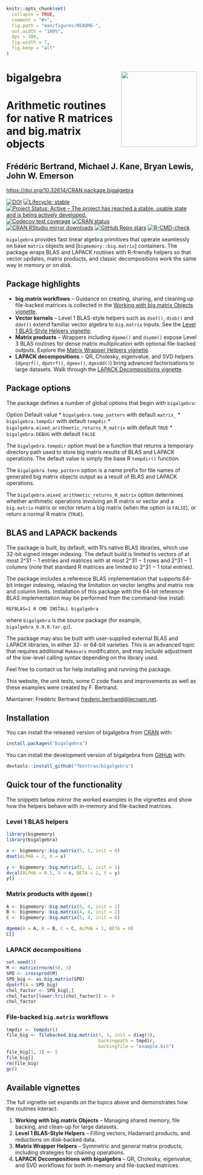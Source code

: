<!-- README.md is generated from README.Rmd. Please edit that file -->

```r
knitr::opts_chunk$set(
  collapse = TRUE,
  comment = "#>",
  fig.path = "man/figures/README-",
  out.width = "100%",
  dpi = 300,
  fig.width = 7,
  fig.keep = "all"
)
```

# bigalgebra <img src="man/figures/logo.png" align="right" width="200"/>

# Arithmetic routines for native R matrices and big.matrix objects
## Frédéric Bertrand, Michael J. Kane, Bryan Lewis, John W. Emerson

<https://doi.org/10.32614/CRAN.package.bigalgebra>

<!-- badges: start -->
[![DOI](https://img.shields.io/badge/doi-10.32614/CRAN.package.bigalgebra-blue.svg)](https://doi.org/10.32614/CRAN.package.bigalgebra)
[![Lifecycle: stable](https://img.shields.io/badge/lifecycle-stable-green.svg)](https://lifecycle.r-lib.org/articles/stages.html)
[![Project Status: Active – The project has reached a stable, usable state and is being actively developed.](https://www.repostatus.org/badges/latest/active.svg)](https://www.repostatus.org/#active)
[![Codecov test coverage](https://codecov.io/gh/fbertran/bigalgebra/branch/master/graph/badge.svg)](https://app.codecov.io/gh/fbertran/bigalgebra?branch=master)
[![CRAN status](https://www.r-pkg.org/badges/version/bigalgebra)](https://cran.r-project.org/package=bigalgebra)
[![CRAN RStudio mirror downloads](https://cranlogs.r-pkg.org/badges/bigalgebra)](https://cran.r-project.org/package=bigalgebra)
[![GitHub Repo stars](https://img.shields.io/github/stars/fbertran/bigalgebra?style=social)](https://github.com/fbertran/bigalgebra)
[![R-CMD-check](https://github.com/fbertran/bigPCAcpp/actions/workflows/R-CMD-check.yaml/badge.svg)](https://github.com/fbertran/bigPCAcpp/actions/workflows/R-CMD-check.yaml)
<!-- badges: end -->

`bigalgebra` provides fast linear algebra primitives that operate seamlessly on
base `matrix` objects and [`bigmemory::big.matrix`] containers. The package
wraps BLAS and LAPACK routines with R-friendly helpers so that vector updates,
matrix products, and classic decompositions work the same way in memory or on
disk.

## Package highlights

* **big.matrix workflows** – Guidance on creating, sharing, and cleaning up
  file-backed matrices is collected in the
  [Working with big.matrix Objects vignette](https://fbertran.github.io/bigalgebra/articles/big-matrix-workflows.html).
* **Vector kernels** – Level 1 BLAS-style helpers such as `dset()`, `dsub()` and
  `ddot()` extend familiar vector algebra to `big.matrix` inputs. See the
  [Level 1 BLAS-Style Helpers vignette](https://fbertran.github.io/bigalgebra/articles/level-1-blas-style-helpers.html).
* **Matrix products** – Wrappers including `dgemm()` and `dsymm()` expose Level 3
  BLAS routines for dense matrix multiplication with optional file-backed
  outputs. Explore the
  [Matrix Wrapper Helpers vignette](https://fbertran.github.io/bigalgebra/articles/matrix-wrapper-helpers.html).
* **LAPACK decompositions** – QR, Cholesky, eigenvalue, and SVD helpers (`dgeqrf()`,
  `dpotrf()`, `dgeev()`, `dgesdd()`) bring advanced factorisations to large
  datasets. Walk through the
  [LAPACK Decompositions vignette](https://fbertran.github.io/bigalgebra/articles/lapack-decompositions.html).

## Package options

The package defines a number of global options that begin with `bigalgebra`:

Option  Default value
* `bigalgebra.temp_pattern` with default `matrix_`
* `bigalgebra.tempdir` with default `tempdir`
* `bigalgebra.mixed_arithmetic_returns_R_matrix` with default `TRUE`
* `bigalgebra.DEBUG` with default `FALSE`

The `bigalgebra.tempdir` option must be a function that returns a temporary
directory path used to store big matrix results of BLAS and LAPACK operations.
The default value is simply the base R `tempdir()` function.

The `bigalgebra.temp_pattern` option is a name prefix for file names of generated
big matrix objects output as a result of BLAS and LAPACK operations.

The `bigalgebra.mixed_arithmetic_returns_R_matrix` option determines whether
arithmetic operations involving an R matrix or vector and a `big.matrix`
matrix or vector return a big matrix (when the option is `FALSE`), or return a
normal R matrix (`TRUE`).

## BLAS and LAPACK backends

The package is built, by default, with R's native BLAS libraries, which use
32-bit signed integer indexing. The default build is limited to vectors of at
most 2^31 − 1 entries and matrices with at most 2^31 − 1 rows and 2^31 − 1
columns (note that standard R matrices are limited to 2^31 − 1 total entries).

The package includes a reference BLAS implementation that supports 64-bit
integer indexing, relaxing the limitation on vector lengths and matrix row and
column limits. Installation of this package with the 64-bit reference BLAS
implementation may be performed from the command-line install:

`REFBLAS=1 R CMD INSTALL bigalgebra`

where `bigalgebra` is the source package (for example, `bigalgebra_0.9.0.tar.gz`).

The package may also be built with user-supplied external BLAS and LAPACK
libraries, in either 32- or 64-bit varieties. This is an advanced topic that
requires additional `Makevars` modification, and may include adjustment of the
low-level calling syntax depending on the library used.

Feel free to contact us for help installing and running the package.

This website, the unit tests, some C code fixes and improvements as well as
these examples were created by F. Bertrand.

Maintainer: Frédéric Bertrand <frederic.bertrand@lecnam.net>.

## Installation

You can install the released version of bigalgebra from [CRAN](https://CRAN.R-project.org) with:

```r
install.packages("bigalgebra")
```

You can install the development version of bigalgebra from [GitHub](https://github.com) with:

```r
devtools::install_github("fbertran/bigalgebra")
```

## Quick tour of the functionality

The snippets below mirror the worked examples in the vignettes and show how the
helpers behave with in-memory and file-backed matrices.

### Level 1 BLAS helpers

```r
library(bigmemory)
library(bigalgebra)

x <- bigmemory::big.matrix(5, 1, init = 0)
dset(ALPHA = 3, X = x)

y <- bigmemory::big.matrix(5, 1, init = 1)
dvcal(ALPHA = 0.5, X = x, BETA = 2, Y = y)
y[]
```

### Matrix products with `dgemm()`

```r
A <- bigmemory::big.matrix(5, 4, init = 1)
B <- bigmemory::big.matrix(4, 4, init = 2)
C <- bigmemory::big.matrix(5, 4, init = 0)

dgemm(A = A, B = B, C = C, ALPHA = 1, BETA = 0)
C[]
```

### LAPACK decompositions

```r
set.seed(1)
M <- matrix(rnorm(9), 3)
SPD <- crossprod(M)
SPD_big <- as.big.matrix(SPD)
dpotrf(A = SPD_big)
chol_factor <- SPD_big[,]
chol_factor[lower.tri(chol_factor)] <- 0
chol_factor
```

### File-backed `big.matrix` workflows

```r
tmpdir <- tempdir()
file_big <- filebacked.big.matrix(3, 3, init = diag(3),
                                  backingpath = tmpdir,
                                  backingfile = "example.bin")
file_big[1, 3] <- 5
file_big[]
rm(file_big)
gc()
```

## Available vignettes

The full vignette set expands on the topics above and demonstrates how the
routines interact:

1. **Working with big.matrix Objects** – Managing shared memory, file backing,
   and clean-up for large datasets.
2. **Level 1 BLAS-Style Helpers** – Filling vectors, Hadamard products, and
   reductions on disk-backed data.
3. **Matrix Wrapper Helpers** – Symmetric and general matrix products, including
   strategies for chaining operations.
4. **LAPACK Decompositions with bigalgebra** – QR, Cholesky, eigenvalue, and SVD
   workflows for both in-memory and file-backed matrices.
